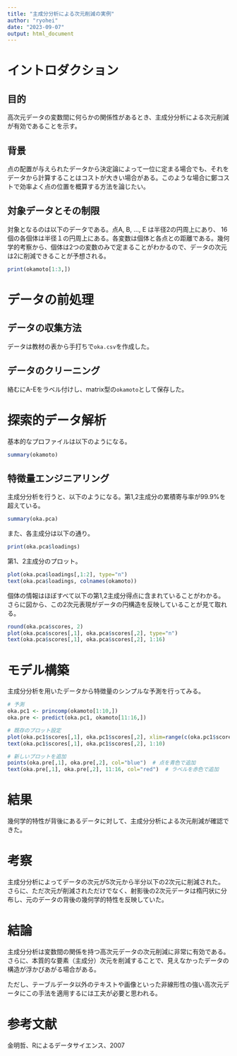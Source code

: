 ```yaml
---
title: "主成分分析による次元削減の実例"
author: "ryohei"
date: "2023-09-07"
output: html_document
---
```


# イントロダクション

## 目的

高次元データの変数間に何らかの関係性があるとき、主成分分析による次元削減が有効であることを示す。

## 背景

点の配置が与えられたデータから決定論によって一位に定まる場合でも、それをデータから計算することはコストが大きい場合がある。このような場合に鄭コストで効率よく点の位置を概算する方法を論じたい。

## 対象データとその制限

対象となるのは以下のデータである。点A, B, ..., E は半径2の円周上にあり、 16個の各個体は半径１の円周上にある。各変数は個体と各点との距離である。幾何学的考察から、個体は2つの変数のみで定まることがわかるので、データの次元は2に削減できることが予想される。

```r
print(okamoto[1:3,])
```

# データの前処理

## データの収集方法

データは教材の表から手打ちで`oka.csv`を作成した。

## データのクリーニング

絡むにA-Eをラベル付けし、matrix型の`okamoto`として保存した。

# 探索的データ解析

基本的なプロファイルは以下のようになる。

```r
summary(okamoto)
```

## 特徴量エンジニアリング

主成分分析を行うと、以下のようになる。第1,2主成分の累積寄与率が99.9%を超えている。

```r
summary(oka.pca)

```

また、各主成分は以下の通り。

```r
print(oka.pca$loadings)
```

第1、2主成分のプロット。

```r
plot(oka.pca$loadings[,1:2], type="n")
text(oka.pca$loadings, colnames(okamoto))
```

個体の情報はほぼすべて以下の第1,2主成分得点に含まれていることがわかる。さらに図から、この2次元表現がデータの円構造を反映していることが見て取れる。

```r
round(oka.pca$scores, 2)
plot(oka.pca$scores[,1], oka.pca$scores[,2], type="n")
text(oka.pca$scores[,1], oka.pca$scores[,2], 1:16)
```

# モデル構築

主成分分析を用いたデータから特徴量のシンプルな予測を行ってみる。

```r
# 予測
oka.pc1 <- princomp(okamoto[1:10,])
oka.pre <- predict(oka.pc1, okamoto[11:16,])

# 既存のプロット設定
plot(oka.pc1$scores[,1], oka.pc1$scores[,2], xlim=range(c(oka.pc1$scores[,1], oka.pre[,1])), ylim=range(c(oka.pc1$scores[,2], oka.pre[,2])), type="n")
text(oka.pc1$scores[,1], oka.pc1$scores[,2], 1:10)

# 新しいプロットを追加
points(oka.pre[,1], oka.pre[,2], col="blue")  # 点を青色で追加
text(oka.pre[,1], oka.pre[,2], 11:16, col="red")  # ラベルを赤色で追加
```

# 結果

幾何学的特性が背後にあるデータに対して、主成分分析による次元削減が確認できた。

# 考察

主成分分析によってデータの次元が5次元から半分以下の2次元に削減された。さらに、ただ次元が削減されただけでなく、射影後の2次元データは楕円状に分布し、元のデータの背後の幾何学的特性を反映していた。

# 結論

主成分分析は変数間の関係を持つ高次元データの次元削減に非常に有効である。さらに、本質的な要素（主成分）次元を削減することで、見えなかったデータの構造が浮かびあがる場合がある。

ただし、テーブルデータ以外のテキストや画像といった非線形性の強い高次元データにこの手法を適用するには工夫が必要と思われる。

# 参考文献

金明哲、Rによるデータサイエンス、2007
